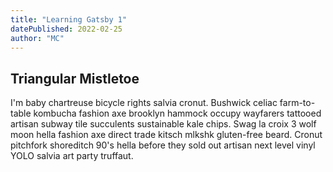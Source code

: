 ```yaml
---
title: "Learning Gatsby 1"
datePublished: 2022-02-25
author: "MC"
---
```


## Triangular Mistletoe

I'm baby chartreuse bicycle rights salvia cronut. Bushwick celiac farm-to-table kombucha fashion axe brooklyn hammock occupy wayfarers tattooed artisan subway tile succulents sustainable kale chips. Swag la croix 3 wolf moon hella fashion axe direct trade kitsch mlkshk gluten-free beard. Cronut pitchfork shoreditch 90's hella before they sold out artisan next level vinyl YOLO salvia art party truffaut.

